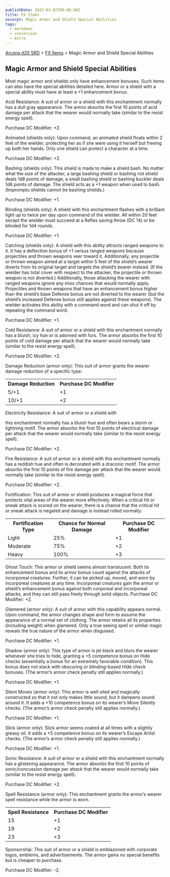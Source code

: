 ```yaml
---
publishDate: 2023-01-02T00:00:00Z
title: FX Items
excerpt: Magic Armor and Shield Special Abilities
tags:
  - markdown
  - conversion
  - Astro
---
```


[Arcana d20 SRD](/#arcanaD20) > [FX Items](arcana-d20-srd-fx-items-index) > Magic Armor and Shield Special Abilities

## Magic Armor and Shield Special Abilities

Most magic armor and shields only have enhancement bonuses. Such items can
also have the special abilities detailed here. Armor or a shield with a
special ability must have at least a +1 enhancement bonus.

Acid Resistance: A suit of armor or a shield with this enchantment normally
has a dull gray appearance. The armor absorbs the first 10 points of acid
damage per attack that the wearer would normally take (similar to the resist
energy spell).

Purchase DC Modifier: +2.

Animated (shields only): Upon command, an animated shield floats within 2 feet
of the wielder, protecting her as if she were using it herself but freeing up
both her hands. Only one shield can protect a character at a time.

Purchase DC Modifier: +2.

Bashing (shields only): This shield is made to make a shield bash. No matter
what the size of the attacker, a large bashing shield or bashing riot shield
deals 1d8 points of damage; a small bashing shield or bashing buckler deals
1d6 points of damage. The shield acts as a +1 weapon when used to bash.
(Impromptu shields cannot be bashing shields.)

Purchase DC Modifier: +1.

Blinding (shields only): A shield with this enchantment flashes with a
brilliant light up to twice per day upon command of the wielder. All within 20
feet except the wielder must succeed at a Reflex saving throw (DC 14) or be
blinded for 1d4 rounds.

Purchase DC Modifier: +1.

Catching (shields only): A shield with this ability attracts ranged weapons to
it. It has a deflection bonus of +1 versus ranged weapons because projectiles
and thrown weapons veer toward it. Additionally, any projectile or thrown
weapon aimed at a target within 5 feet of the shield’s wearer diverts from its
original target and targets the shield’s bearer instead. (If the wielder has
total cover with respect to the attacker, the projectile or thrown weapon is
not diverted.) Additionally, those attacking the wearer with ranged weapons
ignore any miss chances that would normally apply. Projectiles and thrown
weapons that have an enhancement bonus higher than the shield’s base Defense
bonus are not diverted to the wearer (but the shield’s increased Defense bonus
still applies against these weapons). The wielder activates this ability with
a command word and can shut it off by repeating the command word.

Purchase DC Modifier: +1.

Cold Resistance: A suit of armor or a shield with this enchantment normally
has a bluish, icy hue or is adorned with furs. The armor absorbs the first 10
points of cold damage per attack that the wearer would normally take (similar
to the resist energy spell).

Purchase DC Modifier: +2.

Damage Reduction (armor only): This suit of armor grants the wearer damage
reduction of a specific type:


<table> <tr><th>Damage Reduction</th><th>Purchase DC Modifier</th></tr> <tr><td>5/+1</td><td>+1</td></tr> <tr class="shaded"><td>10/+1</td><td>+2</td></tr> </table>


Electricity Resistance: A suit of armor or a shield with

this enchantment normally has a bluish hue and often bears a storm or
lightning motif. The armor absorbs the first 10 points of electrical damage
per attack that the wearer would normally take (similar to the resist energy
spell).

Purchase DC Modifier: +2.

Fire Resistance: A suit of armor or a shield with this enchantment normally
has a reddish hue and often is decorated with a draconic motif. The armor
absorbs the first 10 points of fire damage per attack that the wearer would
normally take (similar to the resist energy spell).

Purchase DC Modifier: +2.

Fortification: This suit of armor or shield produces a magical force that
protects vital areas of the wearer more effectively. When a critical hit or
sneak attack is scored on the wearer, there is a chance that the critical hit
or sneak attack is negated and damage is instead rolled normally:


<table> <tr><th>Fortification Type</th><th>Chance for Normal Damage</th><th>Purchase DC Modifier</th></tr> <tr><td>Light</td><td>25%</td><td>+1</td></tr> <tr class="shaded"><td>Moderate</td><td>75%</td><td>+2</td></tr> <tr><td>Heavy</td><td>100%</td><td>+3</td></tr> </table>


Ghost Touch: This armor or shield seems almost translucent. Both its
enhancement bonus and its armor bonus count against the attacks of incorporeal
creatures. Further, it can be picked up, moved, and worn by incorporeal
creatures at any time. Incorporeal creatures gain the armor or shield’s
enhancement bonus against both corporeal and incorporeal attacks, and they can
still pass freely through solid objects. Purchase DC Modifier: +2.

Glamered (armor only): A suit of armor with this capability appears normal.
Upon command, the armor changes shape and form to assume the appearance of a
normal set of clothing. The armor retains all its properties (including
weight) when glamered. Only a true seeing spell or similar magic reveals the
true nature of the armor when disguised.

Purchase DC Modifier: +1.

Shadow (armor only): This type of armor is jet black and blurs the wearer
whenever she tries to hide, granting a +5 competence bonus on Hide checks
(essentially a bonus for an extremely favorable condition). This bonus does
not stack with obscuring or blinding-based Hide check bonuses. (The armor’s
armor check penalty still applies normally.)

Purchase DC Modifier: +1.

Silent Moves (armor only): This armor is well oiled and magically constructed
so that it not only makes little sound, but it dampens sound around it. It
adds a +10 competence bonus on its wearer’s Move Silently checks. (The armor’s
armor check penalty still applies normally.)

Purchase DC Modifier: +1.

Slick (armor only): Slick armor seems coated at all times with a slightly
greasy oil. It adds a +5 competence bonus on its wearer’s Escape Artist
checks. (The armor’s armor check penalty still applies normally.)

Purchase DC Modifier: +1.

Sonic Resistance: A suit of armor or a shield with this enchantment normally
has a glistening appearance. The armor absorbs the first 10 points of
sonic/concussion damage per attack that the wearer would normally take
(similar to the resist energy spell).

Purchase DC Modifier: +2.

Spell Resistance (armor only): This enchantment grants the armor’s wearer
spell resistance while the armor is worn.


<table> <tr><th>Spell Resistance</th><th>Purchase DC Modifier</th></tr> <tr><td>15</td><td>+1</td></tr> <tr class="shaded"><td>19</td><td>+2</td></tr> <tr><td>23</td><td>+3</td></tr> </table>


Sponsorship: This suit of armor or a shield is emblazoned with corporate
logos, emblems, and advertisements. The armor gains no special benefits but is
cheaper to purchase.

Purchase DC Modifier: –2.

